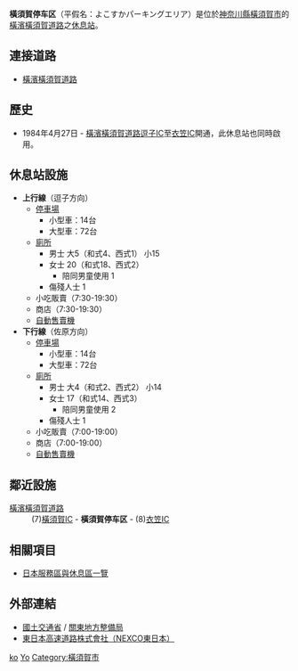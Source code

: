 {{日本公路設施
|設施名稱 = 橫須賀停车区
|色 = 
|圖像 = 
|pxl = 
|圖像簡介 = 
|公路名稱1 = [[橫濱橫須賀道路|橫濱橫須賀道路]]
|IC編號1 = 
|收費站編號1 = 
|記號1 = 
|起點1 = [[新保土谷IC|新保土谷IC]]
|距離1 = （下行線）25.6km<br>（上行線）26.1
|上一設施1 =[[橫須賀IC_(神奈川縣)|橫須賀IC]]
|上一設施距離1 = 3.1
|下一設施1 = [[衣笠IC|衣笠IC]]
|下一設施距離1 = 1.7
|連接道路 = 
|啟用日期 = 1984年4月27日
|停用日期 = 
|流量 =
|智能IC =
|上行營業時間 =7:30-19:30
|上行油站 = 
|上行油站營業時間 = 7:00-19:00
|下行營業時間 = 
|下行油站 = 
|下行油站營業時間 =
|郵政編碼 =
|所在地 = [[神奈川縣|神奈川縣]][[橫須賀市|橫須賀市]]
|坐標 = 
|備註 = 
}}
'''橫須賀停车区'''（平假名：よこすかパーキングエリア）是位於[[神奈川縣|神奈川縣]][[橫須賀市|橫須賀市]]的[[橫濱橫須賀道路|橫濱橫須賀道路]]之[[休息站|休息站]]。

== 連接道路 ==
* [[橫濱橫須賀道路|橫濱橫須賀道路]]

== 歷史 ==
* 1984年4月27日 - [[橫濱橫須賀道路|橫濱橫須賀道路]][[逗子IC|逗子IC]]至[[衣笠IC|衣笠IC]]開通，此休息站也同時啟用。

==休息站設施==
*'''上行線'''（逗子方向）
**[[停車場|停車場]]
***小型車：14台
***大型車：72台
**[[廁所|廁所]]
***男士 大5（和式4、西式1） 小15
***女士 20（和式18、西式2）
****陪同男童使用 1
***傷殘人士 1
**小吃販賣（7:30-19:30）
**商店（7:30-19:30）
**[[自動售賣機|自動售賣機]]
*'''下行線'''（佐原方向）
**[[停車場|停車場]]
***小型車：14台
***大型車：72台
**[[廁所|廁所]]
***男士 大4（和式2、西式2） 小14
***女士 17（和式14、西式3）
****陪同男童使用 2
***傷殘人士 1
**小吃販賣（7:00-19:00）
**商店（7:00-19:00）
**[[自動售賣機|自動售賣機]]

== 鄰近設施 ==
; [[橫濱橫須賀道路|橫濱橫須賀道路]]
: (7)[[橫須賀IC_(神奈川縣)|橫須賀IC]] - '''橫須賀停车区''' - (8)[[衣笠IC|衣笠IC]]

== 相關項目 ==
* [[日本服務區與休息區一覽|日本服務區與休息區一覽]]

== 外部連結 ==
* [http://www.mlit.go.jp/ 國土交通省] {{Wayback|url=http://www.mlit.go.jp/ |date=20120229065110 }} / [http://www.ktr.mlit.go.jp/ 關東地方整備局] {{Wayback|url=http://www.ktr.mlit.go.jp/ |date=20120226203546 }}
* [http://www.e-nexco.co.jp/ 東日本高速道路株式會社（NEXCO東日本）] {{Wayback|url=http://www.e-nexco.co.jp/ |date=20140203074239 }}

{{橫濱橫須賀道路}}

[[Category:日本服務區與休息區_Yo|ko]]
[[Category:神奈川縣服務區與休息區|Yo]]
[[Category:橫須賀市|Category:橫須賀市]]